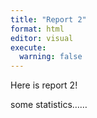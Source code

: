 ```yaml
---
title: "Report 2"
format: html
editor: visual
execute:
  warning: false
---
```


Here is report 2!

some statistics......
